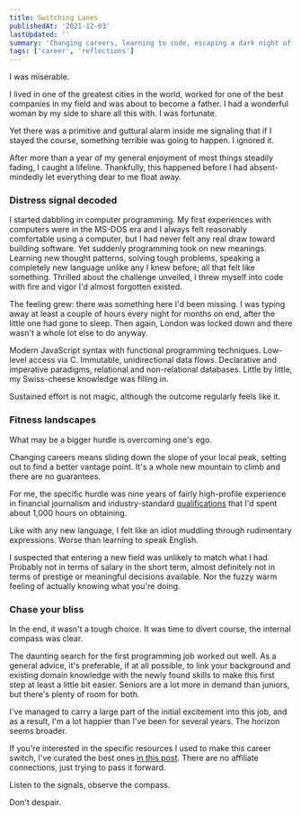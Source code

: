 ```yaml
---
title: Switching Lanes
publishedAt: '2021-12-03'
lastUpdated: ''
summary: 'Changing careers, learning to code, escaping a dark night of the soul.'
tags: ['career', 'reflections']
---
```


I was miserable.

I lived in one of the greatest cities in the world, worked for one of the best companies in my field and was about to become a father. I had a wonderful woman by my side to share all this with. I was fortunate.

Yet there was a primitive and guttural alarm inside me signaling that if I stayed the course, something terrible was going to happen. I ignored it.

After more than a year of my general enjoyment of most things steadily fading, I caught a lifeline. Thankfully, this happened before I had absent-mindedly let everything dear to me float away.

### Distress signal decoded

I started dabbling in computer programming. My first experiences with computers were in the MS-DOS era and I always felt reasonably comfortable using a computer, but I had never felt any real draw toward building software. Yet suddenly programming took on new meanings. Learning new thought patterns, solving tough problems, speaking a completely new language unlike any I knew before; all that felt like something. Thrilled about the challenge unveiled, I threw myself into code with fire and vigor I'd almost forgotten existed.

The feeling grew: there was something here I'd been missing. I was typing away at least a couple of hours every night for months on end, after the little one had gone to sleep. Then again, London was locked down and there wasn't a whole lot else to do anyway.

Modern JavaScript syntax with functional programming techniques. Low-level access via C. Immutable, unidirectional data flows. Declarative and imperative paradigms, relational and non-relational databases. Little by little, my Swiss-cheese knowledge was filling in.

Sustained effort is not magic, although the outcome regularly feels like it.

### Fitness landscapes

What may be a bigger hurdle is overcoming one's ego.

Changing careers means sliding down the slope of your local peak, setting out to find a better vantage point. It's a whole new mountain to climb and there are no guarantees.

For me, the specific hurdle was nine years of fairly high-profile experience in financial journalism and industry-standard [qualifications](https://www.cfainstitute.org/en/programs/cfa) that I'd spent about 1,000 hours on obtaining.

Like with any new language, I felt like an idiot muddling through rudimentary expressions. Worse than learning to speak English.

I suspected that entering a new field was unlikely to match what I had. Probably not in terms of salary in the short term, almost definitely not in terms of prestige or meaningful decisions available. Nor the fuzzy warm feeling of actually knowing what you're doing.

### Chase your bliss

In the end, it wasn't a tough choice. It was time to divert course, the internal compass was clear.

The daunting search for the first programming job worked out well. As a general advice, it's preferable, if at all possible, to link your background and existing domain knowledge with the newly found skills to make this first step at least a little bit easier. Seniors are a lot more in demand than juniors, but there's plenty of room for both.

I've managed to carry a large part of the initial excitement into this job, and as a result, I'm a lot happier than I've been for several years. The horizon seems broader.

If you're interested in the specific resources I used to make this career switch, I've curated the best ones [in this post](/blog/starter-pack). There are no affiliate connections, just trying to pass it forward.

Listen to the signals, observe the compass.

Don't despair.

